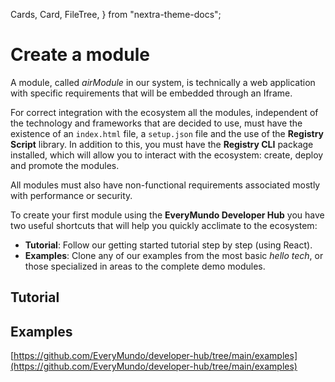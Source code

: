---
---

  Cards,
  Card,
  FileTree,
} from "nextra-theme-docs";

# Create a module

A module, called _airModule_ in our system, is technically a web application with specific requirements that will be embedded through an Iframe.

For correct integration with the ecosystem all the modules, independent of the technology and frameworks that are decided to use, must have the existence of an `index.html` file, a `setup.json` file and the use of the **Registry Script** library. In addition to this, you must have the **Registry CLI** package installed, which will allow you to interact with the ecosystem: create, deploy and promote the modules.

All modules must also have non-functional requirements associated mostly with performance or security.

To create your first module using the **EveryMundo Developer Hub** you have two useful shortcuts that will help you quickly acclimate to the ecosystem:

- **Tutorial**: Follow our getting started tutorial step by step (using React).
- **Examples**: Clone any of our examples from the most basic _hello tech_, or those specialized in areas to the complete demo modules.


## Tutorial

<Cards>
  <Card
    title="Go to Tutorial"
    arrow
    href="https://everymundo.github.io/developer-hub/docs/tutorial"
  />
</Cards>

## Examples

[https://github.com/EveryMundo/developer-hub/tree/main/examples](https://github.com/EveryMundo/developer-hub/tree/main/examples)

<FileTree>
  <FileTree.Folder name="examples/" defaultOpen>
    <FileTree.Folder name="hello-plain-js/" />
    <FileTree.Folder name="hello-react/" />
    <FileTree.Folder name="hello-angular/" />
    <FileTree.Folder name="hello-svelte/" />
    <FileTree.Folder name="hello-vue/" />
    <FileTree.Folder name="react-with-services/" />
    <FileTree.Folder name="react-with-settings/" />
    <FileTree.Folder name="react-with-styles-css-modules/" />
    <FileTree.Folder name="react-with-styles-custom-service/" />
    <FileTree.Folder name="react-with-styles-custom-template/" />
    <FileTree.Folder name="react-with-styles-emotion-js/" />
    <FileTree.Folder name="react-with-styles-linaria/" />
    <FileTree.Folder name="react-with-styles-tailwind/" />
    <FileTree.Folder name=".../" />
  </FileTree.Folder>
</FileTree>
